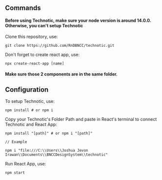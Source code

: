 ## Commands

#### Before using Technotic, make sure your node version is around 14.0.0. Otherwise, you can't setup Technotic

Clone this repository, use:

```
git clone https://github.com/RnDBNCC/technotic.git
```

Don't forget to create react app, use:
```
npx create-react-app [name]
```

#### Make sure those 2 components are in the same folder.

## Configuration

To setup Technotic, use:

```
npm install # or npm i
```

Copy your Technotic's Folder Path and paste in React's terminal to connect Technotic and React App:

```
npm install "[path]" # or npm i "[path]"

// Example

npm i "file:///C:\\Users\\Joshua Jevon Irawan\\Documents\\BNCCDesignSystem\\technotic"

```

Run React App, use:

```
npm start
```
